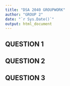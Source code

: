 ---
title: "DSA 2040 GROUPWORK"
author: "GROUP 2"
date: "`r Sys.Date()`"
output: html_document
---

## QUESTION 1





## QUESTION 2





## QUESTION 3